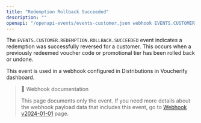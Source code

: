 ```yaml
---
title: "Redemption Rollback Succeeded"
description: ""
openapi: "/openapi-events/events-customer.json webhook EVENTS.CUSTOMER.REDEMPTION.ROLLBACK.SUCCEEDED"
---
```


The `EVENTS.CUSTOMER.REDEMPTION.ROLLBACK.SUCCEEDED` event indicates a redemption was successfully reversed for a customer. This occurs when a previously redeemed voucher code or promotional tier has been rolled back or undone.

This event is used in a webhook configured in Distributions in Voucherify dashboard.

> 📘 Webhook documentation
>
> This page documents only the event. If you need more details about the webhook payload data that includes this event, go to [Webhook v2024-01-01](/api-reference/introduction-to-webhooks "Introduction to webhooks v2024-01-01") page.